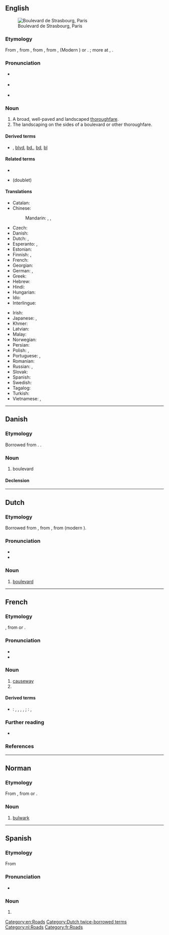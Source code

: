 {{also|Boulevard}}
==English==
[[Image:Paris boulevard de strasbourg.jpg|thumb|Boulevard de Strasbourg, Paris]]

===Etymology===
From {{bor|en|fr|boulevard}}, from {{der|en|frm|boulevard}}, from {{der|en|fro|bollevart|t=promenade, avenue, rampart}}, from {{der|en|gmh|bolewerc}}, {{m|gmh|bolwerc}} (Modern {{cog|de|Bollwerk}}) or {{der|en|dum|bolwerk|t=[[bulwark]], [[bastion]]}}. {{doublet|en|bulwark}}; more at {{m|en|bole}}, {{m|en|work}}.

===Pronunciation===
* {{a|RP}} {{IPA|/ˈbuː.ləˌvɑːd/|lang=en}}
* {{a|US|CA}} {{IPA|/ˈbʊləvɑɹd/|lang=en}}
* {{audio|en-ca-boulevard.opus|Audio (CA)|lang=en}}

===Noun===
{{en-noun}}

# A broad, well-paved and landscaped [[thoroughfare]].
# The landscaping on the sides of a boulevard or other thoroughfare.

====Derived terms====
* {{sense|abbreviation}} {{l|en|blvd.}}, [[blvd]], [[bd.]], [[bd]], [[bl]]

====Related terms====
* {{l|en|boulevardier}}
* {{l|en|bulwark}} (doublet)

====Translations====
{{trans-top|broad, landscaped thoroughfare}}
* Catalan: {{t|ca|bulevard|m}}
* Chinese:
*: Mandarin: {{t+|cmn|林蔭大道|sc=Hani}}, {{t+|cmn|林荫大道|tr=línyīndàdào|sc=Hani}}, {{t+|cmn|大道|tr=dàdào|sc=Hani}}
* Czech: {{t+|cs|bulvár|m}}
* Danish: {{t+|da|boulevard|c}}
* Dutch: {{t+|nl|hoofdweg|m}}, {{t+|nl|boulevard|m}}
* Esperanto: {{t|eo|bulvardo}}, {{t+|eo|aleo}}
* Estonian: {{t|et|puiestee}}
* Finnish: {{t+|fi|bulevardi}}, {{t+|fi|puistokatu}}
* French: {{t+|fr|boulevard|m}}
* Georgian: {{t|ka|ბულვარი|sc=Geor}}
* German: {{t+|de|Boulevard|m}}, {{t+|de|Prachtstraße|f}}
* Greek: {{t+|el|λεωφόρος|f}}
* Hebrew: {{t|he|שדרה|f|tr=shdera}}
* Hindi: {{t+|hi|मार्ग|m|tr=mārg}}
* Hungarian: {{t+|hu|körút}}
* Ido: {{t+|io|bulvardo}}
* Interlingue: {{t|ie|bulevard}}
{{trans-mid}}
* Irish: {{t|ga|búlbhard|m}}
* Japanese: {{t|ja|大通り|tr=おおどおり, ōdōri}}, {{t|ja|ブールバード|tr=būrubādo}}
* Khmer: {{t|km|មហាវិថី|sc=Khmr|tr=mɔhaa vi’tʰǝy}}
* Latvian: {{t|lv|bulvāris|m}}
* Malay: {{t|ms|boulevard}}
* Norwegian: {{t|no|bulevard}}
* Persian: {{t+|fa|بولوار|tr=bulvâr|sc=fa-Arab}}
* Polish: {{t+|pl|bulwar|m}}, {{t+|pl|aleja|f}}
* Portuguese: {{t+|pt|alameda|f}} {{qualifier|Brazil}}, {{t+|pt|bulevar|m}}
* Romanian: {{t+|ro|bulevard|n}}
* Russian: {{t+|ru|бульва́р|m}}, {{t+|ru|проспе́кт|m}}
* Slovak: {{t+|sk|bulvár|m}}
* Spanish: {{t+|es|bulevar|m}}
* Swedish: {{t|sv|bulevard}}
* Tagalog: {{t|tl|bulebar}}
* Turkish: {{t+|tr|bulvar}}
* Vietnamese: {{t+|vi|đại lộ}}, {{t|vi|đường lớn}}
{{trans-bottom}}

[[Category:en:Roads]]

----

==Danish==

===Etymology===
Borrowed from {{bor|da|fr|boulevard}}. {{doublet|da|bolværk}}.

===Noun===
{{da-noun}}

# boulevard

====Declension====
{{da-decl|en|er}}

----

==Dutch==

===Etymology===
Borrowed from {{bor|nl|fr|boulevard}}, from {{der|nl|frm|bolevard}}, from {{der|nl|dum|bolwerc}} (modern {{cog|nl|bolwerk}}).

===Pronunciation===
* {{audio|Nl-boulevard.ogg|Audio|lang=nl}}
* {{hyphenation|bou|le|vard|lang=nl}}

===Noun===
{{nl-noun|m|-s|boulevardje}}

# [[#English|boulevard]]

[[Category:Dutch twice-borrowed terms]]
[[Category:nl:Roads]]

----

==French==

===Etymology===
{{etyl|frm|fr}} {{m|frm|bolevard}}<!--Rabellais, 1534-->, from {{der|fr|de|Bollwerk}} or {{der|fr|dum|bolwerc||bulwark, bastion}}.

===Pronunciation===
* {{fr-IPA}}
* {{audio|Fr-boulevard.ogg|audio|lang=fr}}

===Noun===
{{fr-noun|m}}

# [[causeway]]
# {{l|en|boulevard}}

====Derived terms====
* {{sense|abbreviation}} {{qualifier|Europe}}: {{l|fr|bd}}, {{l|fr|Bd}}, {{l|fr|bld}}, {{l|fr|brd}}, {{l|fr|bvd}}; {{qualifier|Québec}}: {{l|fr|boul.}}, {{l|fr|boul}}

===Further reading===
* {{R:TLFi}}

===References===
{{R:OED}}

[[Category:fr:Roads]]

----

==Norman==

===Etymology===
From {{etyl|fro|nrf}} {{m|fro|bollevart||promenade, avenue, rampart}}, from {{der|fr|de|Bollwerk}} or {{etyl|dum|nrf}}.

===Noun===
{{nrf-noun|m}}

# {{lb|nrf|Jersey}} [[bulwark]]

----

==Spanish==

===Etymology===
From {{bor|es|fr|boulevard}}

===Pronunciation===
* {{es-IPA|boulevard}}

===Noun===
{{es-noun|m}}

# {{l|en|boulevard}}